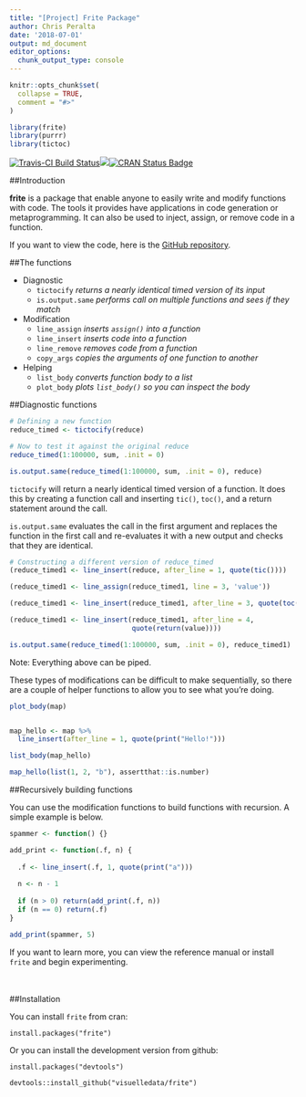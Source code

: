 ```yaml
---
title: "[Project] Frite Package"
author: Chris Peralta
date: '2018-07-01'
output: md_document
editor_options: 
  chunk_output_type: console
---
```


```r
knitr::opts_chunk$set(
  collapse = TRUE,
  comment = "#>"
)

library(frite)
library(purrr)
library(tictoc)
```
[![Travis-CI Build Status](https://travis-ci.org/visuelledata/frite.svg?branch=master)](https://travis-ci.org/visuelledata/frite)[![](https://cranlogs.r-pkg.org/badges/frite)](https://cran.r-project.org/package=frite)[![CRAN Status Badge](http://www.r-pkg.org/badges/version/frite)](https://cran.r-project.org/package=frite)

##Introduction

**frite** is a package that enable anyone to easily write and modify functions with code. The tools it provides have applications in code generation or metaprogramming. It can also be used to inject, assign, or remove code in a function. 

If you want to view the code, here is the [GitHub repository](https://github.com/visuelledata/frite).

##The functions

* Diagnostic <br>
    * `tictocify` *returns a nearly identical timed version of its input* <br>
    * `is.output.same` *performs call on multiple functions and sees if they match* 
  
  
* Modification <br>
    * `line_assign` *inserts `assign()` into a function* <br>
    * `line_insert` *inserts code into a function* <br>
    * `line_remove` *removes code from a function* <br>
    * `copy_args` *copies the arguments of one function to another* 
  
* Helping <br>
    * `list_body` *converts function body to a list* <br>
    * `plot_body` *plots `list_body()` so you can inspect the body*


##Diagnostic functions

```r
# Defining a new function
reduce_timed <- tictocify(reduce)

# Now to test it against the original reduce
reduce_timed(1:100000, sum, .init = 0) 

is.output.same(reduce_timed(1:100000, sum, .init = 0), reduce)
```

`tictocify` will return a nearly identical timed version of a function. It does this by creating a function call and inserting `tic()`, `toc()`, and a return statement around the call. 

`is.output.same` evaluates the call in the first argument and replaces the function in the first call and re-evaluates it with a new output and checks that they are identical. 

```r
# Constructing a different version of reduce_timed
(reduce_timed1 <- line_insert(reduce, after_line = 1, quote(tic())))

(reduce_timed1 <- line_assign(reduce_timed1, line = 3, 'value'))

(reduce_timed1 <- line_insert(reduce_timed1, after_line = 3, quote(toc())))

(reduce_timed1 <- line_insert(reduce_timed1, after_line = 4,
                              quote(return(value))))

is.output.same(reduce_timed(1:100000, sum, .init = 0), reduce_timed1)
```
Note: Everything above can be piped. 

These types of modifications can be difficult to make sequentially, so there are a couple of helper functions to allow you to see what you're doing. 

```r
plot_body(map)


map_hello <- map %>% 
  line_insert(after_line = 1, quote(print("Hello!")))

list_body(map_hello)

map_hello(list(1, 2, "b"), assertthat::is.number)
```

##Recursively building functions

You can use the modification functions to build functions with recursion. A simple example is below. 

```r
spammer <- function() {}

add_print <- function(.f, n) {
  
  .f <- line_insert(.f, 1, quote(print("a")))
  
  n <- n - 1
  
  if (n > 0) return(add_print(.f, n))
  if (n == 0) return(.f)
}

add_print(spammer, 5)
```

If you want to learn more, you can view the reference manual or install `frite` and begin experimenting. 
<br>
<br>
<br>


##Installation

You can install `frite` from cran: 

`install.packages("frite")`

Or you can install the development version from github: 

`install.packages("devtools")`

`devtools::install_github("visuelledata/frite")`